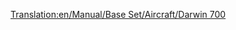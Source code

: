[[Translation:en/Manual/Base Set/Aircraft/Darwin 700]]
{{en/Manual/Base Set/Aircraft/Aircraft|Cost=43.066 (86,132)
|Speed=947 kph (592 MPH)
|Annual=6.187 (12,374)
|Designed=2042
|Lifespan=23
|Capacity=150 passengers & 65 bags of mail
|Description=A fictional futuristic plane. Supposedly built by Darwin/Boeing
|Real-life=Fictional
}}